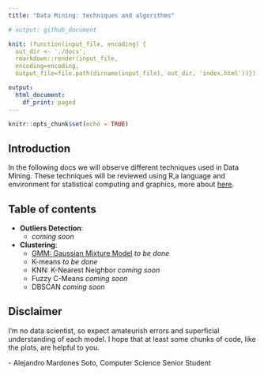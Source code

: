 ```yaml
---
title: "Data Mining: techniques and algorithms"

# output: github_document

knit: (function(input_file, encoding) {
  out_dir <- './docs';
  rmarkdown::render(input_file,
  encoding=encoding,
  output_file=file.path(dirname(input_file), out_dir, 'index.html'))})

output:
  html_document:
    df_print: paged
---
```


```r
knitr::opts_chunk$set(echo = TRUE)
```

## Introduction

In the following docs we will observe different techniques used in Data Mining. These techniques will be reviewed using R,a language and environment for statistical computing and graphics, more about [here](https://www.r-project.org/about.html).

## Table of contents

- **Outliers Detection**:
  * *coming soon*

- **Clustering**:
  * [GMM: Gaussian Mixture Model](./docs/gmm.html) *to be done*
  * K-means *to be done*
  * KNN: K-Nearest Neighbor *coming soon*
  * Fuzzy C-Means *coming soon*
  * DBSCAN *coming soon*
  
## Disclaimer

I'm no data scientist, so expect amateurish errors and superficial understanding of each model. I hope that at least some chunks of code, like the plots, are helpful to you.

\- Alejandro Mardones Soto, Computer Science Senior Student